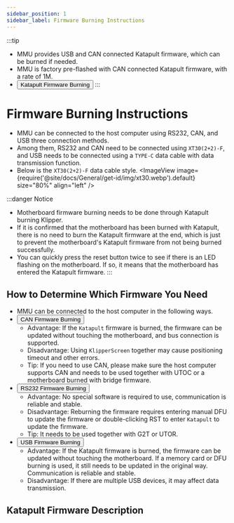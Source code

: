 ```yaml
---
sidebar_position: 1
sidebar_label: Firmware Burning Instructions
---
```



:::tip
* MMU provides USB and CAN connected Katapult firmware, which can be burned if needed.
* MMU is factory pre-flashed with CAN connected Katapult firmware, with a rate of 1M.
* <Button variant="contained" disableElevation href="./bl">Katapult Firmware Burning</Button>
:::

# Firmware Burning Instructions

* MMU can be connected to the host computer using RS232, CAN, and USB three connection methods.
* Among them, RS232 and CAN need to be connected using `XT30(2+2)-F`, and USB needs to be connected using a `TYPE-C` data cable with data transmission function.
* Below is the `XT30(2+2)-F` data cable style.
<ImageView image={require('@site/docs/General/get-id/img/xt30.webp').default} size="80%" align="left" />

:::danger Notice
* Motherboard firmware burning needs to be done through Katapult burning Klipper.
* If it is confirmed that the motherboard has been burned with Katapult, there is no need to burn the Katapult firmware at the end, which is just to prevent the motherboard's Katapult firmware from not being burned successfully.
* You can quickly press the reset button twice to see if there is an LED flashing on the motherboard. If so, it means that the motherboard has entered the Katapult firmware.
:::

## How to Determine Which Firmware You Need

* MMU can be connected to the host computer in the following ways.
* <Button variant="contained" disableElevation href="./can">CAN Firmware Burning</Button>
    * Advantage: If the `Katapult` firmware is burned, the firmware can be updated without touching the motherboard, and bus connection is supported.
    * Disadvantage: Using `KlipperScreen` together may cause positioning timeout and other errors.
    * Tip: If you need to use CAN, please make sure the host computer supports CAN and needs to be used together with UTOC or a motherboard burned with bridge firmware.
* <Button variant="contained" disableElevation href="./rs232">RS232 Firmware Burning</Button>
    * Advantage: No special software is required to use, communication is reliable and stable.
    * Disadvantage: Reburning the firmware requires entering manual DFU to update the firmware or double-clicking RST to enter `Katapult` to update the firmware.
    * Tip: It needs to be used together with G2T or UTOR.
* <Button variant="contained" disableElevation href="./usb">USB Firmware Burning</Button>
    * Advantage: If the Katapult firmware is burned, the firmware can be updated without touching the motherboard. If a memory card or DFU burning is used, it still needs to be updated in the original way. Communication is reliable and stable.
    * Disadvantage: If there are multiple USB devices, it may affect data transmission.

## Katapult Firmware Description

<CANBOOT />